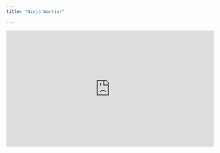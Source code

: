 ```yaml
---
title: "Ninja Warrior"

---
```


<iframe width="560" height="315" src="https://www.youtube.com/embed/4AhXvMsCooM" title="YouTube video player" frameborder="0" allow="accelerometer; autoplay; clipboard-write; encrypted-media; gyroscope; picture-in-picture" allowfullscreen></iframe>
